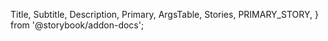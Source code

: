   Title,
  Subtitle,
  Description,
  Primary,
  ArgsTable,
  Stories,
  PRIMARY_STORY,
} from '@storybook/addon-docs';

<Title />

The React component used by formflow-chart.
It provides functionality of interactivity with nodes and edges by providing initial nodes and edges as well as
 * `onNodeClick(node, nodes, edges)` function
 * `onEdgeClick(edge, nodes, edges)` function
 * `onInit(reactFlowInstance)` function

<Primary />
<ArgsTable story={PRIMARY_STORY} />
{/* <Stories /> */}